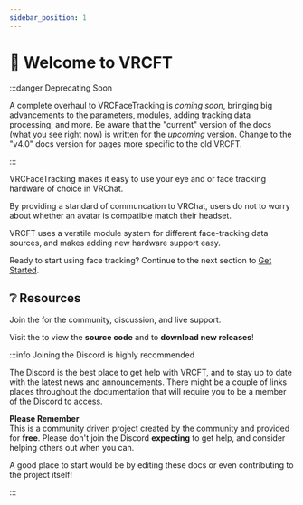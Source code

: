 ```yaml
---
sidebar_position: 1
---
```



# 👀 Welcome to VRCFT

:::danger Deprecating Soon

A complete overhaul to VRCFaceTracking is *coming soon*, bringing big advancements to the parameters, modules, adding tracking data processing, and more.
Be aware that the "current" version of the docs (what you see right now) is written for the *upcoming* version.
Change to the "v4.0" docs version for pages more specific to the old VRCFT.

:::

<!-- TODO: little vrcft blurb here -->
VRCFaceTracking makes it easy to use your eye and or face tracking hardware of choice in VRChat.

By providing a standard of communcation to VRChat, users do not to worry about whether an avatar is compatible match their headset.

VRCFT uses a verstile module system for different face-tracking data sources, and makes adding new hardware support easy.

Ready to start using face tracking? Continue to the next section to [Get Started](./getting-started.mdx).

## ❔ Resources

Join the <CustomLink to="discord"/> for the community, discussion, and live support.

Visit the <CustomLink to="github"/> to view the **source code** and to **download new releases**!

:::info Joining the Discord is highly recommended

The Discord is the best place to get help with VRCFT, and to stay up to date with the latest news and announcements.
There might be a couple of links places throughout the documentation that will require you to be a member of the Discord to access.

**Please Remember**<br/>
This is a community driven project created by the community and provided for **free**.
Please don't join the Discord **expecting** to get help, and consider helping others out when you can.

A good place to start would be <EditUrl>by editing these docs</EditUrl> or even contributing to the project itself!

:::
